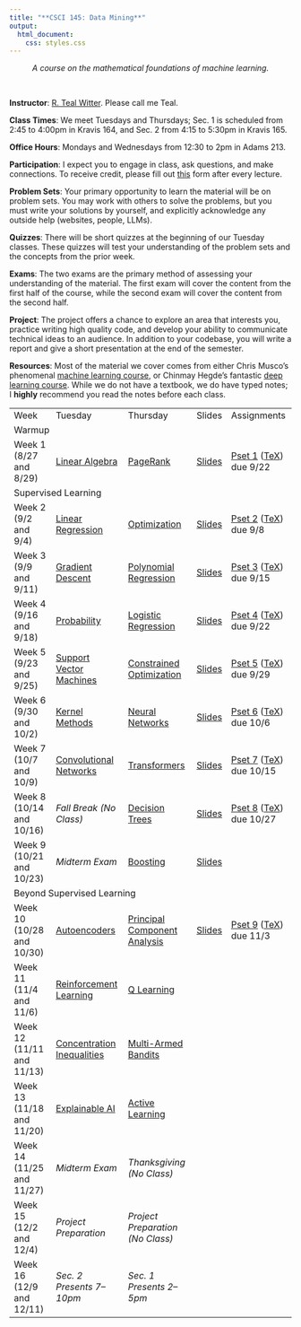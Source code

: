 ```yaml
---
title: "**CSCI 145: Data Mining**"
output:
  html_document:
    css: styles.css
---
```


<center>
*A course on the mathematical foundations of machine learning.*
</center>

<br>

<div class="row">
  <div class="col" markdown="1">

  **Instructor**: [R. Teal Witter](https://www.rtealwitter.com/). Please call me Teal.
  
  **Class Times**: We meet Tuesdays and Thursdays; Sec. 1 is scheduled from 2:45 to 4:00pm in Kravis 164, and Sec. 2 from 4:15 to 5:30pm in Kravis 165.
  
  **Office Hours**: Mondays and Wednesdays from 12:30 to 2pm in Adams 213.
  
  **Participation**: I expect you to engage in class, ask questions, and make connections. To receive credit, please fill out [this](https://forms.gle/zQG3iLAqCDTzDyv98) form after every lecture.

  **Problem Sets**: Your primary opportunity to learn the material will be on problem sets. You may work with others to solve the problems, but you must write your solutions by yourself, and explicitly acknowledge any outside help (websites, people, LLMs).

  </div>
  <div class="col" markdown="1">

  **Quizzes**:
  There will be short quizzes at the beginning of our Tuesday classes. These quizzes will test your understanding of the problem sets and the concepts from the prior week.

  **Exams**: The two exams are the primary method of assessing your understanding of the material. The first exam will cover the content from the first half of the course, while the second exam will cover the content from the second half.

  **Project**: The  project offers a chance to explore an area that interests you, practice writing high quality code, and develop your ability to communicate technical ideas to an audience. In addition to your codebase, you will write a report and give a short presentation at the end of the semester. 

  </div>
</div>

**Resources**: Most of the material we cover comes from either Chris Musco's phenomenal [machine learning course](https://www.chrismusco.com/machinelearning2024_grad/), or Chinmay Hegde's fantastic [deep learning course](https://chinmayhegde.github.io/dl-notes/). While we do not have a textbook, we do have typed notes; I **highly** recommend you read the notes before each class.

<table style="width: 100%; border-collapse: collapse;">
  <tr>
    <td>Week</td>
    <td>Tuesday</td>
    <td>Thursday</td>
    <td>Slides</td>
    <td>Assignments</td>
  </tr>

  <tr class="section-header">
    <td colspan="5">Warmup</td>
  </tr>
  <tr>
    <td>Week 1 (8/27 and 8/29)</td>
    <td><a href="notes/LinearAlgebra.qmd">Linear Algebra</a></td>
    <td><a href="notes/PageRank.qmd">PageRank</a></td>
    <td><a href="slides/Week1.pdf">Slides</a></td>
    <td>[Pset 1](psets/pset1.pdf) ([TeX](psets/pset1.tex)) due 9/22</td>
  </tr>

  <tr class="section-header">
    <td colspan="5">Supervised Learning</td>
  </tr>
  <tr>
    <td>Week 2 (9/2 and 9/4)</td>
    <td><a href="notes/LinearRegression.qmd">Linear Regression</a></td>
    <td><a href="notes/LinearRegression.qmd">Optimization</a></td>
    <td><a href="slides/Week2.pdf">Slides</a></td>
    <td>[Pset 2](psets/pset2.pdf) ([TeX](psets/pset2.tex)) due 9/8 </td>
  </tr>
  <tr>
    <td>Week 3 (9/9 and 9/11)</td>
    <td><a href="notes/GradientDescent.qmd">Gradient Descent</a></td>
    <td><a href="notes/PolynomialRegression.qmd">Polynomial Regression</a></td>
    <td><a href="slides/Week3.pdf">Slides</a></td>
    <td>[Pset 3](psets/pset3.pdf) ([TeX](psets/pset3.tex)) due 9/15 </td>
  </tr>
  <tr>
    <td>Week 4 (9/16 and 9/18)</td>
    <td><a href="notes/Probability.qmd">Probability</a></td>
    <td><a href="notes/LogisticRegression.qmd">Logistic Regression</a></td>
    <td><a href="slides/Week4.pdf">Slides</a></td>
    <td>[Pset 4](psets/pset4.pdf) ([TeX](psets/pset4.tex)) due 9/22 </td>
  </tr>
  <tr>
    <td>Week 5 (9/23 and 9/25)</td>
    <td><a href="notes/SupportVectorMachines.qmd">Support Vector Machines</a></td>
    <td><a href="notes/SupportVectorMachines.qmd">Constrained Optimization</a></td>
    <td><a href="slides/Week5.pdf">Slides</a></td>
    <td>[Pset 5](psets/pset5.pdf) ([TeX](psets/pset5.tex)) due 9/29 </td>
  </tr>
  <tr>
    <td>Week 6 (9/30 and 10/2)</td>
    <td><a href="notes/KernelMethods.qmd">Kernel Methods</a></td>
    <td><a href="notes/NeuralNetworks.qmd">Neural Networks</a></td>
    <td><a href="slides/Week6.pdf">Slides</a></td>
    <td>[Pset 6](psets/pset6.pdf) ([TeX](psets/pset6.tex)) due 10/6 </td>
  </tr>
  <tr>
    <td>Week 7 (10/7 and 10/9)</td>
    <td><a href="https://chinmayhegde.github.io/dl-notes/notes/lecture04/">Convolutional Networks</a></td>
    <td><a href="https://chinmayhegde.github.io/dl-notes/notes/lecture07/">Transformers</a></td>
    <td><a href="slides/Week7.pdf">Slides</a></td>
    <td>[Pset 7](psets/pset7.pdf) ([TeX](psets/pset7.tex)) due 10/15 </td>
  </tr>
  <tr>
    <td>Week 8 (10/14 and 10/16)</td>
    <td><i>Fall Break (No Class)</i></td>
    <td><a href="notes/DecisionTrees.qmd">Decision Trees</a></td>
    <td><a href="slides/Week89.pdf">Slides</a></td>
    <td>[Pset 8](psets/pset8.pdf) ([TeX](psets/pset8.tex)) due 10/27 </td>
  </tr>
  <tr>
    <td>Week 9 (10/21 and 10/23)</td>
    <td><i>Midterm Exam</i></td>
    <td><a href="notes/DecisionTrees.qmd">Boosting</a></td>
    <td><a href="slides/Week8.pdf">Slides</a></td>
    <td></td>
  </tr>
  <tr class="section-header">
    <td colspan="5">Beyond Supervised Learning</td>
  </tr>
  <tr>
    <td>Week 10 (10/28 and 10/30)</td>
    <td><a href="notes/Autoencoders.qmd">Autoencoders</a></td>
    <td><a href="notes/Autoencoders.qmd">Principal Component Analysis</a></td>
    <td><a href="slides/Week10.pdf">Slides</a></td>
    <td>[Pset 9](psets/pset9.pdf) ([TeX](psets/pset9.tex)) due 11/3 </td>
  </tr>
  <tr>
    <td>Week 11 (11/4 and 11/6)</td>
    <td><a href="https://chinmayhegde.github.io/dl-notes/notes/lecture09/">Reinforcement Learning</a></td>
    <td><a href="https://chinmayhegde.github.io/dl-notes/notes/lecture10/">Q Learning</a></td>
    <td></td>
    <td></td>
  </tr>
  <tr>
    <td>Week 12 (11/11 and 11/13)</td>
    <td><a href="notes/Concentration.qmd">Concentration Inequalities</a></td>
    <td><a href="notes/Bandits.qmd">Multi-Armed Bandits</a></td>
    <td></td>
    <td></td>
  </tr>
  <tr>
    <td>Week 13 (11/18 and 11/20)</td>
    <td><a href="notes/ExplainableAI.qmd">Explainable AI</a></td>
    <td><a href="notes/ExplainableAI.qmd">Active Learning</a></td>
    <td></td>
    <td></td>
  </tr>
  <tr>
    <td>Week 14 (11/25 and 11/27)</td>
    <td><i>Midterm Exam</i></td>
    <td><i>Thanksgiving (No Class)</i></td>
    <td></td>
    <td></td>
  </tr>
  <tr>
    <td>Week 15 (12/2 and 12/4)</td>
    <td><i>Project Preparation</i></td>
    <td><i>Project Preparation (No Class)</i></td>
    <td></td>
    <td></td>
  </tr>
  <tr>
    <td>Week 16 (12/9 and 12/11)</td>
    <td><i>Sec. 2 Presents 7–10pm</i></td>
    <td><i>Sec. 1 Presents 2–5pm</i></td>
    <td></td>
    <td></td>
  </tr>
</table>
